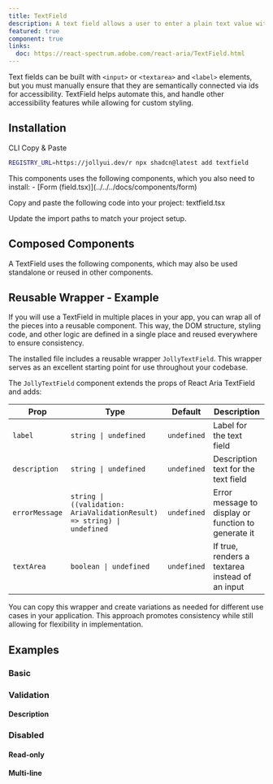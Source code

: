 ```yaml
---
title: TextField
description: A text field allows a user to enter a plain text value with a keyboard.
featured: true
component: true
links:
  doc: https://react-spectrum.adobe.com/react-aria/TextField.html
---
```


Text fields can be built with `<input>` or `<textarea>` and `<label>` elements, but you must manually ensure that they are semantically connected via ids for accessibility. TextField helps automate this, and handle other accessibility features while allowing for custom styling.

<ComponentPreview name="textfield-demo" />

## Installation

<Tabs defaultValue="cli">

<TabsList>
  <TabsTrigger value="cli">CLI</TabsTrigger>
  <TabsTrigger value="manual">Copy & Paste</TabsTrigger>
</TabsList>

<TabsContent value="cli">

```bash
REGISTRY_URL=https://jollyui.dev/r npx shadcn@latest add textfield
```

</TabsContent>

<TabsContent value="manual">

<Steps>

<Step>
  This components uses the following components, which you also need to install:
  - [Form (field.tsx)](../../../docs/components/form)
</Step>

<Step>Copy and paste the following code into your project: textfield.tsx</Step>

<ComponentSource name="textfield" />

<Step>Update the import paths to match your project setup.</Step>

</Steps>

</TabsContent>

</Tabs>

## Composed Components

A TextField uses the following components, which may also be used standalone or reused in other components.

<ComponentCards>
  <ComponentCard component="label" />
  <ComponentCard component="input" />
</ComponentCards>

## Reusable Wrapper - Example

If you will use a TextField in multiple places in your app, you can wrap all of the pieces into a reusable component. This way, the DOM structure, styling code, and other logic are defined in a single place and reused everywhere to ensure consistency.

The installed file includes a reusable wrapper `JollyTextField`. This wrapper serves as an excellent starting point for use throughout your codebase.

<ComponentPreview name="textfield-reusable" />

The `JollyTextField` component extends the props of React Aria TextField and adds:

| Prop           | Type                                                                    | Default     | Description                                         |
| -------------- | ----------------------------------------------------------------------- | ----------- | --------------------------------------------------- |
| `label`        | `string \| undefined`                                                   | `undefined` | Label for the text field                            |
| `description`  | `string \| undefined`                                                   | `undefined` | Description text for the text field                 |
| `errorMessage` | `string \| ((validation: AriaValidationResult) => string) \| undefined` | `undefined` | Error message to display or function to generate it |
| `textArea`     | `boolean \| undefined`                                                  | `undefined` | If true, renders a textarea instead of an input     |

You can copy this wrapper and create variations as needed for different use cases in your application. This approach promotes consistency while still allowing for flexibility in implementation.

## Examples

### Basic

<ComponentPreview name="textfield-demo" />

### Validation

<ComponentPreview name="textfield-validation" />

#### Description

<ComponentPreview name="textfield-description" />

### Disabled

<ComponentPreview name="textfield-disabled" />

#### Read-only

<ComponentPreview name="textfield-readonly" />

#### Multi-line

<ComponentPreview name="textfield-multiline" />
